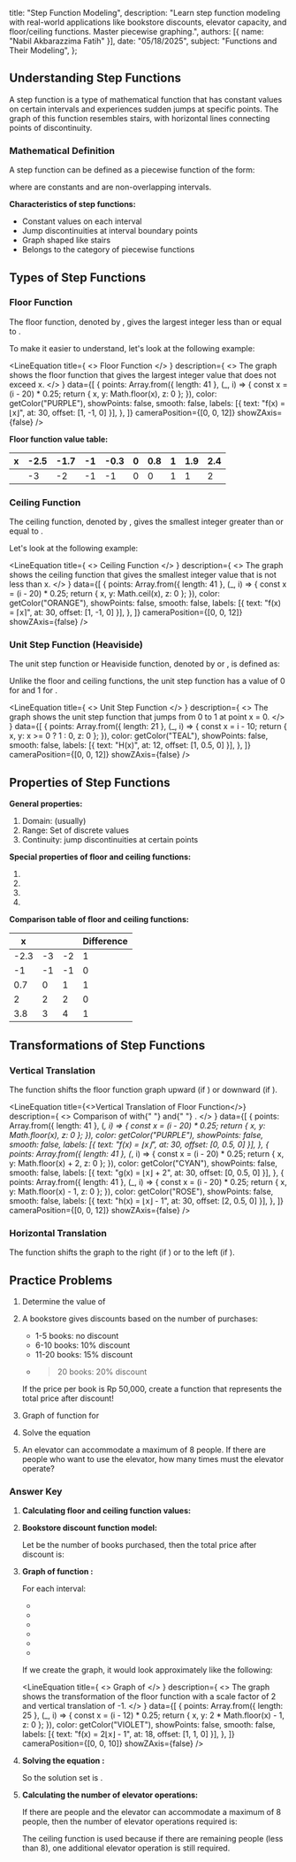 
  title: "Step Function Modeling",
  description: "Learn step function modeling with real-world applications like bookstore discounts, elevator capacity, and floor/ceiling functions. Master piecewise graphing.",
  authors: [{ name: "Nabil Akbarazzima Fatih" }],
  date: "05/18/2025",
  subject: "Functions and Their Modeling",
};

## Understanding Step Functions

A step function is a type of mathematical function that has constant values on certain intervals and experiences sudden jumps at specific points. The graph of this function resembles stairs, with horizontal lines connecting points of discontinuity.

### Mathematical Definition

A step function can be defined as a piecewise function of the form:

<BlockMath math="f(x) = \begin{cases} c_1, & \text{if } a_1 \leq x < b_1 \\ c_2, & \text{if } a_2 \leq x < b_2 \\ c_3, & \text{if } a_3 \leq x < b_3 \\ \vdots \\ c_n, & \text{if } a_n \leq x < b_n \end{cases}" />

where <InlineMath math="c_1, c_2, c_3, \ldots, c_n" /> are constants and <InlineMath math="[a_i, b_i)" /> are non-overlapping intervals.

**Characteristics of step functions:**

- Constant values on each interval
- Jump discontinuities at interval boundary points
- Graph shaped like stairs
- Belongs to the category of piecewise functions

## Types of Step Functions

### Floor Function

The floor function, denoted by <InlineMath math="\lfloor x \rfloor" />, gives the largest integer less than or equal to <InlineMath math="x" />.

<BlockMath math="\lfloor x \rfloor = \max\{n \in \mathbb{Z} : n \leq x\}" />

To make it easier to understand, let's look at the following example:

<LineEquation
  title={
    <>
      Floor Function <InlineMath math="f(x) = \lfloor x \rfloor" />
    </>
  }
  description={
    <>
      The graph shows the floor function that gives the largest integer value
      that does not exceed x.
    </>
  }
  data={[
    {
      points: Array.from({ length: 41 }, (_, i) => {
        const x = (i - 20) * 0.25;
        return { x, y: Math.floor(x), z: 0 };
      }),
      color: getColor("PURPLE"),
      showPoints: false,
      smooth: false,
      labels: [{ text: "f(x) = ⌊x⌋", at: 30, offset: [1, -1, 0] }],
    },
  ]}
  cameraPosition={[0, 0, 12]}
  showZAxis={false}
/>

**Floor function value table:**

| x                                       | -2.5 | -1.7 | -1  | -0.3 | 0   | 0.8 | 1   | 1.9 | 2.4 |
| --------------------------------------- | ---- | ---- | --- | ---- | --- | --- | --- | --- | --- |
| <InlineMath math="\lfloor x \rfloor" /> | -3   | -2   | -1  | -1   | 0   | 0   | 1   | 1   | 2   |

### Ceiling Function

The ceiling function, denoted by <InlineMath math="\lceil x \rceil" />, gives the smallest integer greater than or equal to <InlineMath math="x" />.

<BlockMath math="\lceil x \rceil = \min\{n \in \mathbb{Z} : n \geq x\}" />

Let's look at the following example:

<LineEquation
  title={
    <>
      Ceiling Function <InlineMath math="f(x) = \lceil x \rceil" />
    </>
  }
  description={
    <>
      The graph shows the ceiling function that gives the smallest integer value
      that is not less than x.
    </>
  }
  data={[
    {
      points: Array.from({ length: 41 }, (_, i) => {
        const x = (i - 20) * 0.25;
        return { x, y: Math.ceil(x), z: 0 };
      }),
      color: getColor("ORANGE"),
      showPoints: false,
      smooth: false,
      labels: [{ text: "f(x) = ⌈x⌉", at: 30, offset: [1, -1, 0] }],
    },
  ]}
  cameraPosition={[0, 0, 12]}
  showZAxis={false}
/>

### Unit Step Function (Heaviside)

The unit step function or Heaviside function, denoted by <InlineMath math="H(x)" /> or <InlineMath math="u(x)" />, is defined as:

<BlockMath math="H(x) = \begin{cases} 0, & \text{if } x < 0 \\ 1, & \text{if } x \geq 0 \end{cases}" />

Unlike the floor and ceiling functions, the unit step function has a value of 0 for <InlineMath math="x < 0" /> and 1 for <InlineMath math="x \geq 0" />.

<LineEquation
  title={
    <>
      Unit Step Function <InlineMath math="H(x)" />
    </>
  }
  description={
    <>
      The graph shows the unit step function that jumps from 0 to 1 at point x =
      0.
    </>
  }
  data={[
    {
      points: Array.from({ length: 21 }, (_, i) => {
        const x = i - 10;
        return { x, y: x >= 0 ? 1 : 0, z: 0 };
      }),
      color: getColor("TEAL"),
      showPoints: false,
      smooth: false,
      labels: [{ text: "H(x)", at: 12, offset: [1, 0.5, 0] }],
    },
  ]}
  cameraPosition={[0, 0, 12]}
  showZAxis={false}
/>

## Properties of Step Functions

**General properties:**

1. Domain: <InlineMath math="\mathbb{R}" /> (usually)
2. Range: Set of discrete values
3. Continuity: jump discontinuities at certain points

**Special properties of floor and ceiling functions:**

1. <InlineMath math="\lfloor x \rfloor \leq x < \lfloor x \rfloor + 1" />
2. <InlineMath math="\lceil x \rceil - 1 < x \leq \lceil x \rceil" />
3. <InlineMath math="\lceil x \rceil = \lfloor x \rfloor + 1 \text{ if } x \notin \mathbb{Z}" />
4. <InlineMath math="\lceil x \rceil = \lfloor x \rfloor \text{ if } x \in \mathbb{Z}" />

**Comparison table of floor and ceiling functions:**

| x    | <InlineMath math="\lfloor x \rfloor" /> | <InlineMath math="\lceil x \rceil" /> | Difference |
| ---- | --------------------------------------- | ------------------------------------- | ---------- |
| -2.3 | -3                                      | -2                                    | 1          |
| -1   | -1                                      | -1                                    | 0          |
| 0.7  | 0                                       | 1                                     | 1          |
| 2    | 2                                       | 2                                     | 0          |
| 3.8  | 3                                       | 4                                     | 1          |

## Transformations of Step Functions

### Vertical Translation

The function <InlineMath math="f(x) = \lfloor x \rfloor + k" /> shifts the floor function graph upward (if <InlineMath math="k > 0" />) or downward (if <InlineMath math="k < 0" />).

<LineEquation
  title={<>Vertical Translation of Floor Function</>}
  description={
    <>
      Comparison of <InlineMath math="f(x) = \lfloor x \rfloor" /> with{" "}
      <InlineMath math="g(x) = \lfloor x \rfloor + 2" /> and{" "}
      <InlineMath math="h(x) = \lfloor x \rfloor - 1" />.
    </>
  }
  data={[
    {
      points: Array.from({ length: 41 }, (_, i) => {
        const x = (i - 20) * 0.25;
        return { x, y: Math.floor(x), z: 0 };
      }),
      color: getColor("PURPLE"),
      showPoints: false,
      smooth: false,
      labels: [{ text: "f(x) = ⌊x⌋", at: 30, offset: [0, 0.5, 0] }],
    },
    {
      points: Array.from({ length: 41 }, (_, i) => {
        const x = (i - 20) * 0.25;
        return { x, y: Math.floor(x) + 2, z: 0 };
      }),
      color: getColor("CYAN"),
      showPoints: false,
      smooth: false,
      labels: [{ text: "g(x) = ⌊x⌋ + 2", at: 30, offset: [0, 0.5, 0] }],
    },
    {
      points: Array.from({ length: 41 }, (_, i) => {
        const x = (i - 20) * 0.25;
        return { x, y: Math.floor(x) - 1, z: 0 };
      }),
      color: getColor("ROSE"),
      showPoints: false,
      smooth: false,
      labels: [{ text: "h(x) = ⌊x⌋ - 1", at: 30, offset: [2, 0.5, 0] }],
    },
  ]}
  cameraPosition={[0, 0, 12]}
  showZAxis={false}
/>

### Horizontal Translation

The function <InlineMath math="f(x) = \lfloor x - h \rfloor" /> shifts the graph to the right (if <InlineMath math="h > 0" />) or to the left (if <InlineMath math="h < 0" />).

## Practice Problems

1. Determine the value of <InlineMath math="\lfloor 3.7 \rfloor + \lceil -2.3 \rceil" />

2. A bookstore gives discounts based on the number of purchases:

   - 1-5 books: no discount
   - 6-10 books: 10% discount
   - 11-20 books: 15% discount
   - > 20 books: 20% discount

   If the price per book is Rp 50,000, create a function that represents the total price after discount!

3. Graph of function <InlineMath math="f(x) = 2\lfloor x \rfloor - 1" /> for <InlineMath math="-3 \leq x \leq 3" />

4. Solve the equation <InlineMath math="\lfloor 2x + 1 \rfloor = 5" />

5. An elevator can accommodate a maximum of 8 people. If there are <InlineMath math="n" /> people who want to use the elevator, how many times must the elevator operate?

### Answer Key

1. **Calculating floor and ceiling function values:**

   <div className="flex flex-col gap-4">
     <BlockMath math="\lfloor 3.7 \rfloor = 3 \text{ (largest integer } \leq 3.7\text{)}" />
     <BlockMath math="\lceil -2.3 \rceil = -2 \text{ (smallest integer } \geq -2.3\text{)}" />
     <BlockMath math="\lfloor 3.7 \rfloor + \lceil -2.3 \rceil = 3 + (-2) = 1" />
   </div>

2. **Bookstore discount function model:**

   Let <InlineMath math="n" /> be the number of books purchased, then the total price after discount is:

   <div className="flex flex-col gap-4">
     <BlockMath math="H(n) = \begin{cases} 50000n, & \text{if } 1 \leq n \leq 5 \\ 50000n \times 0.9, & \text{if } 6 \leq n \leq 10 \\ 50000n \times 0.85, & \text{if } 11 \leq n \leq 20 \\ 50000n \times 0.8, & \text{if } n > 20 \end{cases}" />
   </div>

3. **Graph of function <InlineMath math="f(x) = 2\lfloor x \rfloor - 1" />:**

   For each interval:

   - <InlineMath math="-3 \leq x < -2: f(x) = 2(-3) - 1 = -7" />
   - <InlineMath math="-2 \leq x < -1: f(x) = 2(-2) - 1 = -5" />
   - <InlineMath math="-1 \leq x < 0: f(x) = 2(-1) - 1 = -3" />
   - <InlineMath math="0 \leq x < 1: f(x) = 2(0) - 1 = -1" />
   - <InlineMath math="1 \leq x < 2: f(x) = 2(1) - 1 = 1" />
   - <InlineMath math="2 \leq x \leq 3: f(x) = 2(2) - 1 = 3" />

   If we create the graph, it would look approximately like the following:

   <LineEquation
     title={
       <>
         Graph of <InlineMath math="f(x) = 2\lfloor x \rfloor - 1" />
       </>
     }
     description={
       <>
         The graph shows the transformation of the floor function with a scale
         factor of 2 and vertical translation of -1.
       </>
     }
     data={[
       {
         points: Array.from({ length: 25 }, (_, i) => {
           const x = (i - 12) * 0.25;
           return { x, y: 2 * Math.floor(x) - 1, z: 0 };
         }),
         color: getColor("VIOLET"),
         showPoints: false,
         smooth: false,
         labels: [{ text: "f(x) = 2⌊x⌋ - 1", at: 18, offset: [1, 1, 0] }],
       },
     ]}
     cameraPosition={[0, 0, 10]}
     showZAxis={false}
   />

4. **Solving the equation <InlineMath math="\lfloor 2x + 1 \rfloor = 5" />:**

   <div className="flex flex-col gap-4">
     <BlockMath math="5 \leq 2x + 1 < 6" />
     <BlockMath math="4 \leq 2x < 5" />
     <BlockMath math="2 \leq x < 2.5" />
   </div>

   So the solution set is <InlineMath math="x \in [2, 2.5)" />.

5. **Calculating the number of elevator operations:**

   If there are <InlineMath math="n" /> people and the elevator can accommodate a maximum of 8 people, then the number of elevator operations required is:

   <BlockMath math="f(n) = \lceil \frac{n}{8} \rceil" />

   The ceiling function is used because if there are remaining people (less than 8), one additional elevator operation is still required.
